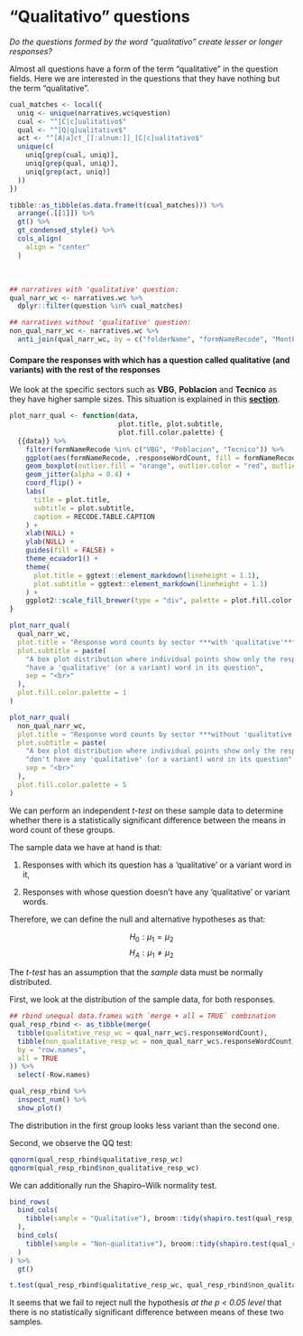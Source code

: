 
# "Qualitativo" questions {-}

*Do the questions formed by the word "qualitativo" create lesser or longer responses?*

Almost all questions have a form of the term "qualitative" in the question
fields. Here we are interested in the questions that they have nothing but the
term "qualitative".

```r
cual_matches <- local({
  uniq <- unique(narratives.wc$question)
  cual <- "^[C|c]ualitativo$"
  qual <- "^[Q|q]ualitative$"
  act <- "^[A|a]ct_[[:alnum:]]_[C|c]ualitativo$"
  unique(c(
    uniq[grep(cual, uniq)],
    uniq[grep(qual, uniq)],
    uniq[grep(act, uniq)]
  ))
})
```

```r
tibble::as_tibble(as.data.frame(t(cual_matches))) %>% 
  arrange(.[[1]]) %>% 
  gt() %>% 
  gt_condensed_style() %>% 
  cols_align(
    align = "center"
  )
```

<br/>

```r
## narratives with 'qualitative' question:
qual_narr_wc <- narratives.wc %>% 
  dplyr::filter(question %in% cual_matches)

## narratives without 'qualitative' question:
non_qual_narr_wc <- narratives.wc %>% 
  anti_join(qual_narr_wc, by = c("folderName", "formNameRecode", "Month", "recordId"))
```

#### Compare the responses with which has a question called qualitative (and variants) with the rest of the responses {-}

We look at the specific sectors such as **VBG**, **Poblacion** and **Tecnico**
as they have higher sample sizes. This situation is explained in this
[**section**](#average-word-count-per-sector).

```r
plot_narr_qual <- function(data, 
                           plot.title, plot.subtitle,
                           plot.fill.color.palette) {
  {{data}} %>% 
    filter(formNameRecode %in% c("VBG", "Poblacion", "Tecnico")) %>%
    ggplot(aes(formNameRecode, .responseWordCount, fill = formNameRecode)) +
    geom_boxplot(outlier.fill = "orange", outlier.color = "red", outlier.shape = 23, outlier.alpha = 1) +
    geom_jitter(alpha = 0.4) +
    coord_flip() +
    labs(
      title = plot.title,
      subtitle = plot.subtitle,
      caption = RECODE.TABLE.CAPTION
    ) +
    xlab(NULL) +
    ylab(NULL) +
    guides(fill = FALSE) +
    theme_ecuador1() +
    theme(
      plot.title = ggtext::element_markdown(lineheight = 1.1),
      plot.subtitle = ggtext::element_markdown(lineheight = 1.1)
    ) +
    ggplot2::scale_fill_brewer(type = "div", palette = plot.fill.color.palette)
}
```

```r
plot_narr_qual(
  qual_narr_wc,
  plot.title = "Response word counts by sector ***with 'qualitative'***",
  plot.subtitle = paste(
    "A box plot distribution where individual points show only the responses for which the responses",
    "have a 'qualitative' (or a variant) word in its question",
    sep = "<br>"
  ),
  plot.fill.color.palette = 1
)
```

```r
plot_narr_qual(
  non_qual_narr_wc,
  plot.title = "Response word counts by sector ***without 'qualitative'***",
  plot.subtitle = paste(
    "A box plot distribution where individual points show only the responses for which the responses",
    "don't have any 'qualitative' (or a variant) word in its question",
    sep = "<br>"
  ),
  plot.fill.color.palette = 5
)
```

We can perform an independent *t-test* on these sample data to determine whether
there is a statistically significant difference between the means in word count
of these groups.

The sample data we have at hand is that:

1. Responses with which its question has a 'qualitative' or a variant word in it,

2. Responses with whose question doesn't have any 'qualitative' or variant
words.

Therefore, we can define the null and alternative hypotheses as that:

$$H_0 : \mu_1 = \mu_2$$
$$H_A : \mu_1 \neq \mu_2$$

The *t-test* has an assumption that the *sample* data must be normally distributed.

First, we look at the distribution of the sample data, for both responses.

```r
## rbind unequal data.frames with `merge + all = TRUE` combination
qual_resp_rbind <- as_tibble(merge(
  tibble(qualitative_resp_wc = qual_narr_wc$.responseWordCount),
  tibble(non_qualitative_resp_wc = non_qual_narr_wc$.responseWordCount),
  by = "row.names",
  all = TRUE
)) %>%
  select(-Row.names)

qual_resp_rbind %>% 
  inspect_num() %>% 
  show_plot()
```

The distribution in the first group looks less variant than the second one.

Second, we observe the QQ test:

```r
qqnorm(qual_resp_rbind$qualitative_resp_wc)
qqnorm(qual_resp_rbind$non_qualitative_resp_wc)
```

We can additionally run the Shapiro–Wilk normality test.

```r
bind_rows(
  bind_cols(
    tibble(sample = "Qualitative"), broom::tidy(shapiro.test(qual_resp_rbind$qualitative_resp_wc))
  ),
  bind_cols(
    tibble(sample = "Non-qualitative"), broom::tidy(shapiro.test(qual_resp_rbind$non_qualitative_resp_wc))
  )
) %>% 
  gt()
```

```r
t.test(qual_resp_rbind$qualitative_resp_wc, qual_resp_rbind$non_qualitative_resp_wc)
```

It seems that we fail to reject null the hypothesis *at the p < 0.05 level* that
there is no statistically significant difference between means of these two
samples.

